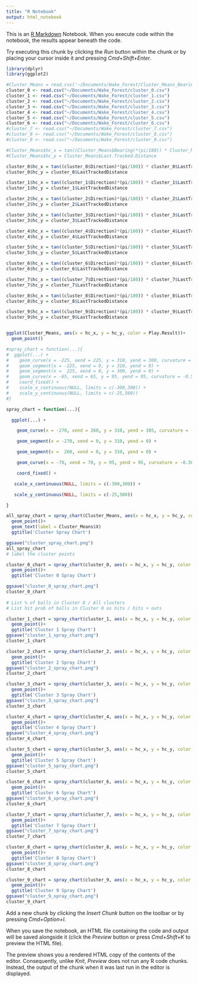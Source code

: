 ```yaml
---
title: "R Notebook"
output: html_notebook
---
```


This is an [R Markdown](http://rmarkdown.rstudio.com) Notebook. When you execute code within the notebook, the results appear beneath the code. 

Try executing this chunk by clicking the *Run* button within the chunk or by placing your cursor inside it and pressing *Cmd+Shift+Enter*. 

```r

library(dplyr)
library(ggplot2)
```


```r
#Cluster_Means = read.csv('~/Documents/Wake_Forest/Cluster_Means_Bearing.csv')
cluster_0 <- read.csv("~/Documents/Wake_Forest/cluster_0.csv")
cluster_1 <- read.csv("~/Documents/Wake_Forest/cluster_1.csv")
cluster_2 <- read.csv("~/Documents/Wake_Forest/cluster_2.csv")
cluster_3 <- read.csv("~/Documents/Wake_Forest/cluster_3.csv")
cluster_4 <- read.csv("~/Documents/Wake_Forest/cluster_4.csv")
cluster_5 <- read.csv("~/Documents/Wake_Forest/cluster_5.csv")
cluster_6 <- read.csv("~/Documents/Wake_Forest/cluster_6.csv")
#cluster_7 <- read.csv("~/Documents/Wake_Forest/cluster_7.csv")
#cluster_8 <- read.csv("~/Documents/Wake_Forest/cluster_8.csv")
#cluster_9 <- read.csv("~/Documents/Wake_Forest/cluster_9.csv")

```

```r
#Cluster_Means$hc_x = tan((Cluster_Means$Bearing)*(pi/180)) * Cluster_Means$Last.Tracked.Distance
#Cluster_Means$hc_y = Cluster_Means$Last.Tracked.Distance

cluster_0$hc_x = tan((cluster_0$Direction)*(pi/180)) * cluster_0$LastTrackedDistance
cluster_0$hc_y = cluster_0$LastTrackedDistance

cluster_1$hc_x = tan((cluster_1$Direction)*(pi/180)) * cluster_1$LastTrackedDistance
cluster_1$hc_y = cluster_1$LastTrackedDistance

cluster_2$hc_x = tan((cluster_2$Direction)*(pi/180)) * cluster_2$LastTrackedDistance
cluster_2$hc_y = cluster_2$LastTrackedDistance

cluster_3$hc_x = tan((cluster_3$Direction)*(pi/180)) * cluster_3$LastTrackedDistance
cluster_3$hc_y = cluster_3$LastTrackedDistance

cluster_4$hc_x = tan((cluster_4$Direction)*(pi/180)) * cluster_4$LastTrackedDistance
cluster_4$hc_y = cluster_4$LastTrackedDistance

cluster_5$hc_x = tan((cluster_5$Direction)*(pi/180)) * cluster_5$LastTrackedDistance
cluster_5$hc_y = cluster_5$LastTrackedDistance

cluster_6$hc_x = tan((cluster_6$Direction)*(pi/180)) * cluster_6$LastTrackedDistance
cluster_6$hc_y = cluster_6$LastTrackedDistance

cluster_7$hc_x = tan((cluster_7$Direction)*(pi/180)) * cluster_7$LastTrackedDistance
cluster_7$hc_y = cluster_7$LastTrackedDistance

cluster_8$hc_x = tan((cluster_8$Direction)*(pi/180)) * cluster_8$LastTrackedDistance
cluster_8$hc_y = cluster_8$LastTrackedDistance

cluster_9$hc_x = tan((cluster_9$Direction)*(pi/180)) * cluster_9$LastTrackedDistance
cluster_9$hc_y = cluster_9$LastTrackedDistance
```

```r

```


```r
ggplot(Cluster_Means, aes(x = hc_x, y = hc_y, color = Play.Result))+
  geom_point()
```

```r
#spray_chart = function(...){
#  ggplot(...) + 
#    geom_curve(x = -225, xend = 225, y = 310, yend = 300, curvature = -0.45) + 
#    geom_segment(x = -225, xend = 0, y = 310, yend = 0) +
#    geom_segment(x =  225, xend = 0, y = 300, yend = 0) + 
#    geom_curve(x = -65, xend = 65, y = 95, yend = 95, curvature = -0.50, linetype = "dotted") +
#    coord_fixed() +
#    scale_x_continuous(NULL, limits = c(-300,300)) + 
#    scale_y_continuous(NULL, limits = c(-25,500))
#}

spray_chart = function(...){

  ggplot(...) + 

    geom_curve(x = -270, xend = 260, y = 310, yend = 305, curvature = -0.45) + 

    geom_segment(x = -270, xend = 0, y = 310, yend = 0) +

    geom_segment(x =  260, xend = 0, y = 310, yend = 0) + 

    geom_curve(x = -70, xend = 70, y = 95, yend = 95, curvature = -0.50, linetype = "dotted") +

    coord_fixed() +

   scale_x_continuous(NULL, limits = c(-300,300)) + 

   scale_y_continuous(NULL, limits = c(-25,500))

}
```

```r
all_spray_chart = spray_chart(Cluster_Means, aes(x = hc_x, y = hc_y, color = Play.Result)) +
  geom_point()+
  geom_text(label = Cluster_Means$X)
  ggtitle('Cluster Spray Chart')

```

```r

ggsave("cluster_spray_chart.png")
all_spray_chart
# label the cluster points 
```
```r
cluster_0_chart = spray_chart(cluster_0, aes(x = hc_x, y = hc_y, color = PlayResult)) +
  geom_point()+
  ggtitle('Cluster 0 Spray Chart')

ggsave("cluster_0_spray_chart.png")
cluster_0_chart
 
# List % of balls in Cluster 0 / All clusters
# List hit prob of balls in Cluster 0 as hits / hits + outs 
```

```r
cluster_1_chart = spray_chart(cluster_1, aes(x = hc_x, y = hc_y, color = PlayResult)) +
  geom_point()+
  ggtitle('Cluster 1 Spray Chart')
ggsave("cluster_1_spray_chart.png")
cluster_1_chart
```

```r
cluster_2_chart = spray_chart(cluster_2, aes(x = hc_x, y = hc_y, color = PlayResult)) +
  geom_point()+
  ggtitle('Cluster 2 Spray Chart')
ggsave("cluster_2_spray_chart.png")
cluster_2_chart
```

```r
cluster_3_chart = spray_chart(cluster_3, aes(x = hc_x, y = hc_y, color = PlayResult)) +
  geom_point()+
  ggtitle('Cluster 3 Spray Chart')
ggsave("cluster_3_spray_chart.png")
cluster_3_chart
```

```r
cluster_4_chart = spray_chart(cluster_4, aes(x = hc_x, y = hc_y, color = PlayResult)) +
  geom_point()+
  ggtitle('Cluster 4 Spray Chart')
ggsave("cluster_4_spray_chart.png")
cluster_4_chart
```

```r
cluster_5_chart = spray_chart(cluster_5, aes(x = hc_x, y = hc_y, color = PlayResult)) +
  geom_point()+
  ggtitle('Cluster 5 Spray Chart')
ggsave("cluster_5_spray_chart.png")
cluster_5_chart
```

```r
cluster_6_chart = spray_chart(cluster_6, aes(x = hc_x, y = hc_y, color = PlayResult)) +
  geom_point()+
  ggtitle('Cluster 6 Spray Chart')
ggsave("cluster_6_spray_chart.png")
cluster_6_chart
```

```r
cluster_7_chart = spray_chart(cluster_7, aes(x = hc_x, y = hc_y, color = PlayResult)) +
  geom_point()+
  ggtitle('Cluster 7 Spray Chart')
ggsave("cluster_7_spray_chart.png")
cluster_7_chart
```

```r
cluster_8_chart = spray_chart(cluster_8, aes(x = hc_x, y = hc_y, color = PlayResult)) +
  geom_point()+
  ggtitle('Cluster 8 Spray Chart')
ggsave("cluster_8_spray_chart.png")
cluster_8_chart
```

```r
cluster_9_chart = spray_chart(cluster_9, aes(x = hc_x, y = hc_y, color = PlayResult)) +
  geom_point()+
  ggtitle('Cluster 9 Spray Chart')
ggsave("cluster_9_spray_chart.png")
cluster_9_chart
```






Add a new chunk by clicking the *Insert Chunk* button on the toolbar or by pressing *Cmd+Option+I*.

When you save the notebook, an HTML file containing the code and output will be saved alongside it (click the *Preview* button or press *Cmd+Shift+K* to preview the HTML file). 

The preview shows you a rendered HTML copy of the contents of the editor. Consequently, unlike *Knit*, *Preview* does not run any R code chunks. Instead, the output of the chunk when it was last run in the editor is displayed.

